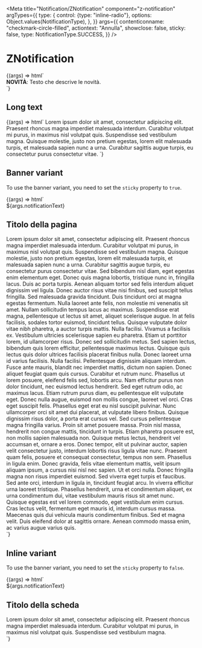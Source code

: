 
<Meta
  title="Notification/ZNotification"
  component="z-notification"
  argTypes={{
    type: {
      control: {type: "inline-radio"},
      options: Object.values(NotificationType),
    },
  }}
  args={{
    contenticonname: "checkmark-circle-filled",
    actiontext: "Annulla",
    showclose: false,
    sticky: false,
    type: NotificationType.SUCCESS,
  }}
/>

# ZNotification

<Canvas>
  <Story name="ZNotification">
    {(args) => html`
      <z-notification
        .contenticonname=${args.contenticonname}
        .actiontext=${args.actiontext}
        .type=${args.type}
        .showclose=${args.showclose}
        .sticky=${args.sticky}
      >
        <div class="notification-container"><strong>NOVITÀ</strong>: Testo che descrive le novità.</div>
      </z-notification>
    `}
  </Story>
</Canvas>

## Long text

<Canvas>
  <Story name="With long text">
    {(args) => html`
      <z-notification
        .contenticonname=${args.contenticonname}
        .actiontext=${args.actiontext}
        .type=${args.type}
        .showclose=${args.showclose}
        .sticky=${args.sticky}
      >
        Lorem ipsum dolor sit amet, consectetur adipiscing elit. Praesent rhoncus magna imperdiet malesuada interdum.
        Curabitur volutpat mi purus, in maximus nisl volutpat quis. Suspendisse sed vestibulum magna. Quisque molestie,
        justo non pretium egestas, lorem elit malesuada turpis, et malesuada sapien nunc a urna. Curabitur sagittis
        augue turpis, eu consectetur purus consectetur vitae.
      </z-notification>
    `}
  </Story>
</Canvas>

## Banner variant

To use the banner variant, you need to set the `sticky` property to `true`.

<Canvas>
  <Story
    name="Banner variant"
    args={{
      notificationText: "Questo è il testo della notifica",
    }}
    parameters={{
      controls: {
        exclude: ["sticky"],
      },
    }}
  >
    {(args) => html`
      <div class="banner-notification-demo">
        <z-notification
          .contenticonname=${args.contenticonname}
          .actiontext=${args.actiontext}
          .type=${args.type}
          .showclose=${args.showclose}
          sticky="true"
        >
          ${args.notificationText}
        </z-notification>
        <h2 class="heading-1-sb">Titolo della pagina</h2>
        <div class="body-1">
          Lorem ipsum dolor sit amet, consectetur adipiscing elit. Praesent rhoncus magna imperdiet malesuada interdum.
          Curabitur volutpat mi purus, in maximus nisl volutpat quis. Suspendisse sed vestibulum magna. Quisque
          molestie, justo non pretium egestas, lorem elit malesuada turpis, et malesuada sapien nunc a urna. Curabitur
          sagittis augue turpis, eu consectetur purus consectetur vitae. Sed bibendum nisl diam, eget egestas enim
          elementum eget. Donec quis magna lobortis, tristique nunc in, fringilla lacus. Duis ac porta turpis. Aenean
          aliquam tortor sed felis interdum aliquet dignissim vel ligula. Donec auctor risus vitae nisi finibus, sed
          suscipit tellus fringilla. Sed malesuada gravida tincidunt. Duis tincidunt orci at magna egestas fermentum.
          Nulla laoreet ante felis, non molestie mi venenatis sit amet. Nullam sollicitudin tempus lacus ac maximus.
          Suspendisse erat magna, pellentesque ut lectus sit amet, aliquet scelerisque augue. In at felis facilisis,
          sodales tortor euismod, tincidunt tellus. Quisque vulputate dolor vitae nibh pharetra, a auctor turpis mattis.
          Nulla facilisi. Vivamus a facilisis ex. Vestibulum ultricies scelerisque sapien eu pharetra. Etiam ut
          porttitor lorem, id ullamcorper risus. Donec sed sollicitudin metus. Sed sapien lectus, bibendum quis lorem
          efficitur, pellentesque maximus lectus. Quisque quis lectus quis dolor ultrices facilisis placerat finibus
          nulla. Donec laoreet urna id varius facilisis. Nulla facilisi. Pellentesque dignissim aliquam interdum. Fusce
          ante mauris, blandit nec imperdiet mattis, dictum non sapien. Donec aliquet feugiat quam quis cursus.
          Curabitur et rutrum nunc. Phasellus ut lorem posuere, eleifend felis sed, lobortis arcu. Nam efficitur purus
          non dolor tincidunt, nec euismod lectus hendrerit. Sed eget rutrum odio, ac maximus lacus. Etiam rutrum purus
          diam, eu pellentesque elit vulputate eget. Donec nulla augue, euismod non mollis congue, laoreet vel orci.
          Cras eget suscipit felis. Phasellus eget erat eu nisl suscipit pulvinar. Nunc ullamcorper orci sit amet dui
          placerat, at vulputate libero finibus. Quisque dignissim risus dolor, a porta erat cursus vel. Sed cursus
          pellentesque magna fringilla varius. Proin sit amet posuere massa. Proin nisl massa, hendrerit non congue
          mattis, tincidunt in turpis. Etiam pharetra posuere est, non mollis sapien malesuada non. Quisque metus
          lectus, hendrerit vel accumsan et, ornare a eros. Donec tempor, elit ut pulvinar auctor, sapien velit
          consectetur justo, interdum lobortis risus ligula vitae nunc. Praesent quam felis, posuere et consequat
          consectetur, tempus non sem. Phasellus in ligula enim. Donec gravida, felis vitae elementum mattis, velit
          ipsum aliquam ipsum, a cursus nisi nisl nec sapien. Ut et orci nulla. Donec fringilla magna non risus
          imperdiet euismod. Sed viverra eget turpis et faucibus. Sed ante orci, interdum in ligula in, tincidunt
          feugiat arcu. In viverra efficitur urna laoreet tristique. Phasellus hendrerit, urna et condimentum aliquet,
          ex urna condimentum dui, vitae vestibulum mauris risus sit amet nunc. Quisque egestas est vel lorem commodo,
          eget vestibulum enim cursus. Cras lectus velit, fermentum eget mauris id, interdum cursus massa. Maecenas quis
          dui vehicula mauris condimentum finibus. Sed et magna velit. Duis eleifend dolor at sagittis ornare. Aenean
          commodo massa enim, ac varius augue varius quis.
        </div>
      </div>
    `}
  </Story>
</Canvas>

## Inline variant

To use the banner variant, you need to set the `sticky` property to `false`.

<Canvas>
  <Story
    name="Inline variant"
    args={{
      notificationText: "Questo è il testo della notifica",
    }}
    parameters={{
      controls: {
        exclude: ["sticky"],
      },
    }}
  >
    {(args) => html`
      <div class="inline-notification-demo">
        <z-notification
          contenticonname=${args.contenticonname}
          actiontext=${args.actiontext}
          type=${args.type}
          showclose=${args.showclose}
          sticky="false"
        >
          ${args.notificationText}
        </z-notification>
        <div class="content">
          <h2 class="heading-1">Titolo della scheda</h2>
          <div class="body-1">
            Lorem ipsum dolor sit amet, consectetur adipiscing elit. Praesent rhoncus magna imperdiet malesuada
            interdum. Curabitur volutpat mi purus, in maximus nisl volutpat quis. Suspendisse sed vestibulum magna.
          </div>
        </div>
      </div>
    `}
  </Story>
</Canvas>

<ArgsTable of="z-notification" />
